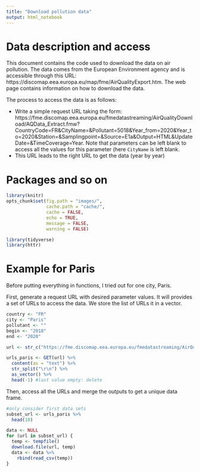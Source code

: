 ```yaml
---
title: "Download pollution data"
output: html_notebook
---
```


# Data description and access

This document contains the code used to download the data on air pollution. The data comes from the European Environment agency and is accessible through this URL: https://discomap.eea.europa.eu/map/fme/AirQualityExport.htm. The web page contains information on how to download the data. 

The process to access the data is as follows:

- Write a simple request URL taking the form: https://fme.discomap.eea.europa.eu/fmedatastreaming/AirQualityDownload/AQData_Extract.fmw?CountryCode=FR&CityName=&Pollutant=5018&Year_from=2020&Year_to=2020&Station=&Samplingpoint=&Source=E1a&Output=HTML&UpdateDate=&TimeCoverage=Year. Note that
parameters can be left blank to access all the values for this parameter (here `CityName` is left blank. 
- This URL leads to the right URL to get the data (year by year)

# Packages and so on

```r
library(knitr)
opts_chunk$set(fig.path = "images/",
               cache.path = "cache/",
               cache = FALSE,
               echo = TRUE,
               message = FALSE,
               warning = FALSE)  
```  

```r
library(tidyverse)
library(httr)
```

# Example for Paris

Before putting everything in functions, I tried out for one city, Paris.

First, generate a request URL with desired parameter values. It will provides a set of URLs to access the data. We store the list of URLs it in a vector.

```r
country <- "FR"
city <- "Paris"
pollutant <- ""
begin <- "2018"
end <- "2020"

url <- str_c("https://fme.discomap.eea.europa.eu/fmedatastreaming/AirQualityDownload/AQData_Extract.fmw?CountryCode=",  country, "&CityName=", city, "&Pollutant=", pollutant, "&Year_from=", begin,"&Year_to=", end, "&Station=&Samplingpoint=&Source=E1a&Output=TEXT&UpdateDate=&TimeCoverage=Year")

urls_paris <- GET(url) %>% 
  content(as = "text") %>% 
  str_split("\r\n") %>% 
  as_vector() %>% 
  head(-1) #last value empty: delete
```

Then, access all the URLs and merge the outputs to get a unique data frame.

```r
#only consider first data sets
subset_url <- urls_paris %>%
  head(10)

data <- NULL
for (url in subset_url) {
  temp <- tempfile()
  download.file(url, temp)
  data <- data %>% 
    rbind(read_csv(temp))
}
```









